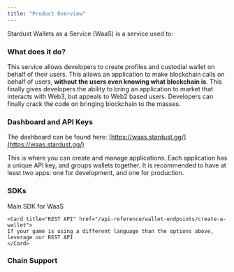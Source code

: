 ```yaml
---
title: "Product Overview"
---
```


Stardust Wallets as a Service (WaaS) is a service used to:

<Card title="Create a player Profile and Wallet" icon="address-card" iconType="duotone" href="/typescript-sdk/profiles/profiles-overview">
</Card>
<Card title="Sign any transaction for the custodial wallet" icon="arrow-right-arrow-left" iconType="duotone" href="/typescript-sdk/signers/ethers-v6/sign-transaction">
</Card>
<Card title="Submit the transaction to a blockchain" icon="share-from-square" iconType="duotone" href="/typescript-sdk/signers/ethers-v6/send-transaction">
</Card>

### What does it do?

This service allows developers to create profiles and custodial wallet on behalf of their users. This allows an application to make blockchain calls on behalf of users, **without the users even knowing what blockchain is**. This finally gives developers the ability to bring an application to market that interacts with Web3, but appeals to Web2 based users. Developers can finally crack the code on bringing blockchain to the masses.

### Dashboard and API Keys

The dashboard can be found here: [https://waas.stardust.gg/](https://waas.stardust.gg/)

This is where you can create and manage applications. Each application has a unique API key, and groups wallets together. It is recommended to have at least two apps: one for development, and one for production.

### SDKs

<CardGroup cols={2}>
    <Card title="Typescript SDK (Recommended)" href="/typescript-sdk/getting-started">
    Main SDK for WaaS
    </Card>

    <Card title="REST API" href="/api-reference/wallet-endpoints/create-a-wallet">
    If your game is using a different language than the options above, leverage our REST API
    </Card>
</CardGroup>

### Chain Support
<CardGroup cols={2}>
    <Card title="EVM" href="/typescript-sdk/signers/ethers-v6/getting-started">
    </Card>
    <Card title="IMX" href="/typescript-sdk/signers/imx/getting-started">
    </Card>
    <Card title="Sui" href="/typescript-sdk/signers/sui/getting-started">
    </Card>
    <Card title="Solana" href="/typescript-sdk/signers/sol/getting-started">
    </Card>
</CardGroup>